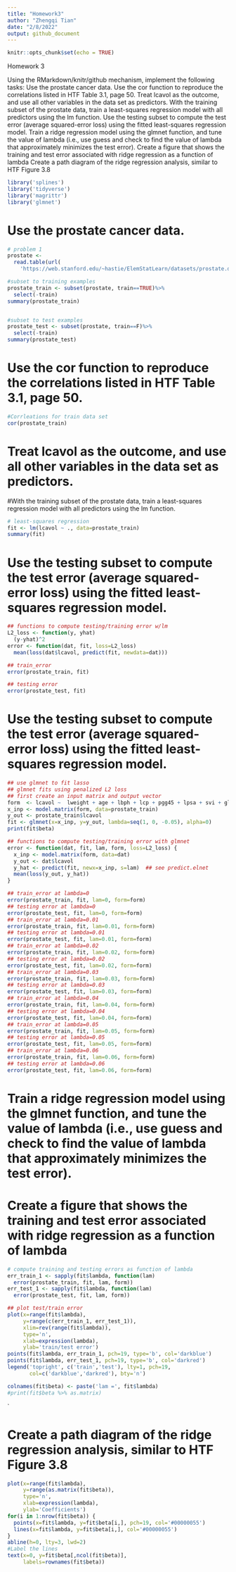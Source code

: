 ```yaml
---
title: "Homework3"
author: "Zhengqi Tian"
date: "2/8/2022"
output: github_document
---
```


```r
knitr::opts_chunk$set(echo = TRUE)
```


Homework 3

Using the RMarkdown/knitr/github mechanism, implement the following tasks:
Use the prostate cancer data.
Use the cor function to reproduce the correlations listed in HTF Table 3.1, page 50.
Treat lcavol as the outcome, and use all other variables in the data set as predictors.
With the training subset of the prostate data, train a least-squares regression model with all predictors using the lm function.
Use the testing subset to compute the test error (average squared-error loss) using the fitted least-squares regression model.
Train a ridge regression model using the glmnet function, and tune the value of lambda (i.e., use guess and check to find the value of lambda that approximately minimizes the test error).
Create a figure that shows the training and test error associated with ridge regression as a function of lambda
Create a path diagram of the ridge regression analysis, similar to HTF Figure 3.8

```r
library('splines')        
library('tidyverse')          
library('magrittr')       
library('glmnet')         
```

# Use the prostate cancer data.
```r
# problem 1
prostate <- 
  read.table(url(
    'https://web.stanford.edu/~hastie/ElemStatLearn/datasets/prostate.data'))

#subset to training examples
prostate_train <- subset(prostate, train==TRUE)%>%
  select(-train)
summary(prostate_train)


#subset to test examples
prostate_test <- subset(prostate, train==F)%>%
  select(-train)
summary(prostate_test)
```



# Use the cor function to reproduce the correlations listed in HTF Table 3.1, page 50.

```r
#Corrleations for train data set
cor(prostate_train)

```

# Treat lcavol as the outcome, and use all other variables in the data set as predictors.
#With the training subset of the prostate data, train a least-squares regression model with all predictors using the lm function.

```r
# least-squares regression
fit <- lm(lcavol ~ ., data=prostate_train)
summary(fit)
```
# Use the testing subset to compute the test error (average squared-error loss) using the fitted least-squares regression model.
```r
## functions to compute testing/training error w/lm
L2_loss <- function(y, yhat)
  (y-yhat)^2
error <- function(dat, fit, loss=L2_loss)
  mean(loss(dat$lcavol, predict(fit, newdata=dat)))

## train_error 
error(prostate_train, fit)

## testing error
error(prostate_test, fit)

```

# Use the testing subset to compute the test error (average squared-error loss) using the fitted least-squares regression model.
```r
## use glmnet to fit lasso
## glmnet fits using penalized L2 loss
## first create an input matrix and output vector
form  <- lcavol ~  lweight + age + lbph + lcp + pgg45 + lpsa + svi + gleason
x_inp <- model.matrix(form, data=prostate_train)
y_out <- prostate_train$lcavol
fit <- glmnet(x=x_inp, y=y_out, lambda=seq(1, 0, -0.05), alpha=0)
print(fit$beta)

## functions to compute testing/training error with glmnet
error <- function(dat, fit, lam, form, loss=L2_loss) {
  x_inp <- model.matrix(form, data=dat)
  y_out <- dat$lcavol
  y_hat <- predict(fit, newx=x_inp, s=lam)  ## see predict.elnet
  mean(loss(y_out, y_hat))
}

## train_error at lambda=0
error(prostate_train, fit, lam=0, form=form)
## testing error at lambda=0
error(prostate_test, fit, lam=0, form=form)
## train_error at lambda=0.01
error(prostate_train, fit, lam=0.01, form=form)
## testing error at lambda=0.01
error(prostate_test, fit, lam=0.01, form=form)
## train_error at lambda=0.02
error(prostate_train, fit, lam=0.02, form=form)
## testing error at lambda=0.02
error(prostate_test, fit, lam=0.02, form=form)
## train_error at lambda=0.03
error(prostate_train, fit, lam=0.03, form=form)
## testing error at lambda=0.03
error(prostate_test, fit, lam=0.03, form=form)
## train_error at lambda=0.04
error(prostate_train, fit, lam=0.04, form=form)
## testing error at lambda=0.04
error(prostate_test, fit, lam=0.04, form=form)
## train_error at lambda=0.05
error(prostate_train, fit, lam=0.05, form=form)
## testing error at lambda=0.05
error(prostate_test, fit, lam=0.05, form=form)
## train_error at lambda=0.06
error(prostate_train, fit, lam=0.06, form=form)
## testing error at lambda=0.06
error(prostate_test, fit, lam=0.06, form=form)
```

# Train a ridge regression model using the glmnet function, and tune the value of lambda (i.e., use guess and check to find the value of lambda that approximately minimizes the test error).
# Create a figure that shows the training and test error associated with ridge regression as a function of lambda
```r
# compute training and testing errors as function of lambda
err_train_1 <- sapply(fit$lambda, function(lam) 
  error(prostate_train, fit, lam, form))
err_test_1 <- sapply(fit$lambda, function(lam) 
  error(prostate_test, fit, lam, form))

## plot test/train error
plot(x=range(fit$lambda),
     y=range(c(err_train_1, err_test_1)),
     xlim=rev(range(fit$lambda)),
     type='n',
     xlab=expression(lambda),
     ylab='train/test error')
points(fit$lambda, err_train_1, pch=19, type='b', col='darkblue')
points(fit$lambda, err_test_1, pch=19, type='b', col='darkred')
legend('topright', c('train','test'), lty=1, pch=19,
       col=c('darkblue','darkred'), bty='n')

colnames(fit$beta) <- paste('lam =', fit$lambda)
#print(fit$beta %>% as.matrix)
```
`


# Create a path diagram of the ridge regression analysis, similar to HTF Figure 3.8

```r
plot(x=range(fit$lambda),
     y=range(as.matrix(fit$beta)),
     type='n',
     xlab=expression(lambda),
     ylab='Coefficients')
for(i in 1:nrow(fit$beta)) {
  points(x=fit$lambda, y=fit$beta[i,], pch=19, col='#00000055')
  lines(x=fit$lambda, y=fit$beta[i,], col='#00000055')
}
abline(h=0, lty=3, lwd=2)
#Label the lines
text(x=0, y=fit$beta[,ncol(fit$beta)], 
     labels=rownames(fit$beta))

```

